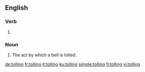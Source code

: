 
==English==

===Verb===
{{head|en|present participle}}

# {{present participle of|toll|lang=en|nocat=1}}

===Noun===
{{en-noun}}

# The act by which a bell is tolled.

[[de:tolling]]
[[fr:tolling]]
[[it:tolling]]
[[ku:tolling]]
[[simple:tolling]]
[[fi:tolling]]
[[vi:tolling]]